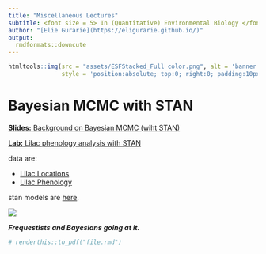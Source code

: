 ```yaml
---
title: "Miscellaneous Lectures"
subtitle: <font size = 5> In (Quantitative) Environmental Biology </font>
author: "[Elie Gurarie](https://eligurarie.github.io/)"
output: 
  rmdformats::downcute
---
```



```r
htmltools::img(src = "assets/ESFStacked_Full color.png", alt = 'banner', 
               style = 'position:absolute; top:0; right:0; padding:10px; width:150px')
```


# Bayesian MCMC with STAN

[**Slides:** Background on Bayesian MCMC (wiht STAN)](lectures/Lecture_BayesianMCMC/BayesianMCMC_test.Rmd)

[**Lab:** Lilac phenology analysis with STAN](lectures/Lab_MCMCwithSTAN/BayesianLilacs.html)

data are:

- [Lilac Locations](lectures/Lab_MCMCwithSTAN/data/LilacLocations.csv)
- [Lilac Phenology](lectures/Lab_MCMCwithSTAN/data/LilacPhenology.csv)

stan models are [here](lectures/Lab_MCMCwithSTAN/stanmodels/). 

![](lectures/Lecture_BayesianMCMC/images/tweedledum_and_tweedledee.jpg)

***Frequestists and Bayesians going at it.***


```r
# renderthis::to_pdf("file.rmd")
```

<!-- 
instructions:
git push origin gh-pages

Or, to merge with (non-existent) main:
1. git checkout gh-pages
2. git merge main
3. git checkout main
--> 
